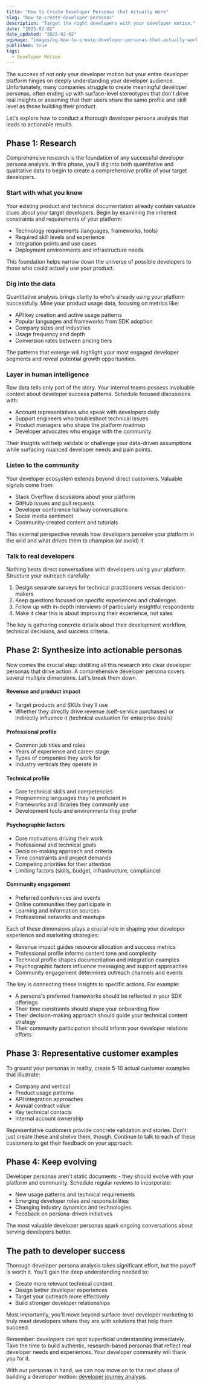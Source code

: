 ```yaml
---
title: "How to Create Developer Personas that Actually Work"
slug: "how-to-create-developer-personas"
description: "Target the right developers with your developer motion."
date: "2025-02-02"
date_updated: "2025-02-02"
ogimage: "images/og-how-to-create-developer-personas-that-actually-work.png"
published: true
tags:
  - Developer Motion
---
```

The success of not only your developer motion but your entire developer platform hinges on deeply understanding your developer audience. Unfortunately, many companies struggle to create meaningful developer personas, often ending up with surface-level stereotypes that don't drive real insights or assuming that their users share the same profile and skill level as those building their product. 

Let's explore how to conduct a thorough developer persona analysis that leads to actionable results.

## Phase 1: Research
Comprehensive research is the foundation of any successful developer persona analysis. In this phase, you'll dig into both quantitative and qualitative data to begin to create a comprehensive profile of your target developers.

### Start with what you know

Your existing product and technical documentation already contain valuable clues about your target developers. Begin by examining the inherent constraints and requirements of your platform:

- Technology requirements (languages, frameworks, tools)
- Required skill levels and experience
- Integration points and use cases
- Deployment environments and infrastructure needs

This foundation helps narrow down the universe of possible developers to those who could actually use your product.

### Dig into the data

Quantitative analysis brings clarity to who's already using your platform successfully. Mine your product usage data, focusing on metrics like:

- API key creation and active usage patterns
- Popular languages and frameworks from SDK adoption
- Company sizes and industries
- Usage frequency and depth
- Conversion rates between pricing tiers

The patterns that emerge will highlight your most engaged developer segments and reveal potential growth opportunities.

### Layer in human intelligence

Raw data tells only part of the story. Your internal teams possess invaluable context about developer success patterns. Schedule focused discussions with:

- Account representatives who speak with developers daily
- Support engineers who troubleshoot technical issues
- Product managers who shape the platform roadmap
- Developer advocates who engage with the community

Their insights will help validate or challenge your data-driven assumptions while surfacing nuanced developer needs and pain points.

### Listen to the community

Your developer ecosystem extends beyond direct customers. Valuable signals come from:

- Stack Overflow discussions about your platform
- GitHub issues and pull requests
- Developer conference hallway conversations
- Social media sentiment
- Community-created content and tutorials

This external perspective reveals how developers perceive your platform in the wild and what drives them to champion (or avoid) it.

### Talk to real developers

Nothing beats direct conversations with developers using your platform. Structure your outreach carefully:

1. Design separate surveys for technical practitioners versus decision-makers
2. Keep questions focused on specific experiences and challenges
3. Follow up with in-depth interviews of particularly insightful respondents
4. Make it clear this is about improving their experience, not sales

The key is gathering concrete details about their development workflow, technical decisions, and success criteria.

## Phase 2: Synthesize into actionable personas

Now comes the crucial step: distilling all this research into clear developer personas that drive action. A comprehensive developer persona covers several multiple dimensions. Let's break them down.

#### Revenue and product impact
- Target products and SKUs they'll use
- Whether they directly drive revenue (self-service purchases) or indirectly influence it (technical evaluation for enterprise deals)

#### Professional profile
- Common job titles and roles
- Years of experience and career stage
- Types of companies they work for
- Industry verticals they operate in

#### Technical profile
- Core technical skills and competencies
- Programming languages they're proficient in
- Frameworks and libraries they commonly use
- Development tools and environments they prefer

#### Psychographic factors
- Core motivations driving their work
- Professional and technical goals
- Decision-making approach and criteria
- Time constraints and project demands
- Competing priorities for their attention
- Limiting factors (skills, budget, infrastructure, compliance)

#### Community engagement
- Preferred conferences and events
- Online communities they participate in
- Learning and information sources
- Professional networks and meetups

Each of these dimensions plays a crucial role in shaping your developer experience and marketing strategies:

- Revenue impact guides resource allocation and success metrics
- Professional profile informs content tone and complexity
- Technical profile shapes documentation and integration examples
- Psychographic factors influence messaging and support approaches
- Community engagement determines outreach channels and events

The key is connecting these insights to specific actions. For example:
- A persona's preferred frameworks should be reflected in your SDK offerings
- Their time constraints should shape your onboarding flow
- Their decision-making approach should guide your technical content strategy
- Their community participation should inform your developer relations efforts

## Phase 3: Representative customer examples
To ground your personas in reality, create 5-10 actual customer examples that illustrate:
- Company and vertical
- Product usage patterns
- API integration approaches
- Annual contract value
- Key technical contacts
- Internal account ownership

Representative customers provide concrete validation and stories. Don't just create these and shelve them, though. Continue to talk to each of these customers to get their feedback on your approach.

## Phase 4: Keep evolving

Developer personas aren't static documents - they should evolve with your platform and community. Schedule regular reviews to incorporate:

- New usage patterns and technical requirements
- Emerging developer roles and responsibilities
- Changing industry dynamics and technologies
- Feedback on persona-driven initiatives

The most valuable developer personas spark ongoing conversations about serving developers better.

## The path to developer success

Thorough developer persona analysis takes significant effort, but the payoff is worth it. You'll gain the deep understanding needed to:

- Create more relevant technical content
- Design better developer experiences
- Target your outreach more effectively
- Build stronger developer relationships

Most importantly, you'll move beyond surface-level developer marketing to truly meet developers where they are with solutions that help them succeed.

Remember: developers can spot superficial understanding immediately. Take the time to build authentic, research-based personas that reflect real developer needs and experiences. Your developer community will thank you for it.

With our personas in hand, we can now move on to the next phase of building a developer motion: [developer journey analysis](/developer-journey-analysis).